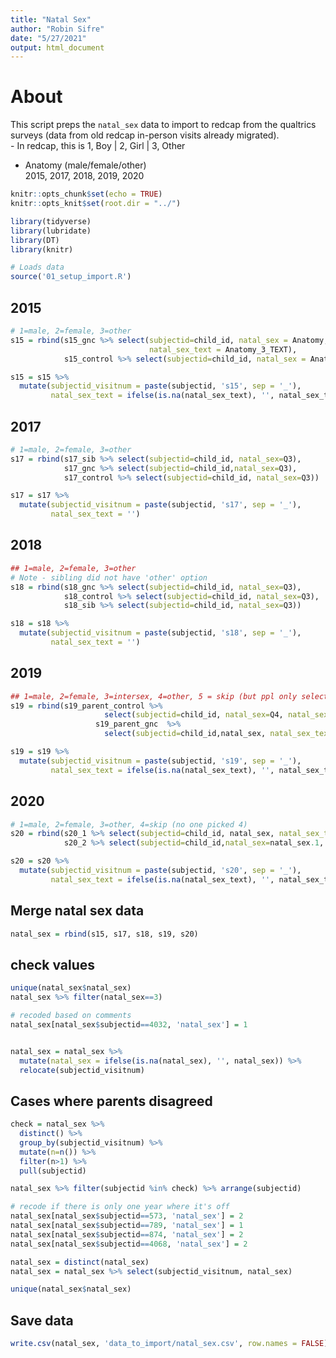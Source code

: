 ```yaml
---
title: "Natal Sex"
author: "Robin Sifre"
date: "5/27/2021"
output: html_document
---
```


# About
This script preps the `natal_sex` data to import to redcap from the qualtrics surveys (data from old redcap in-person visits already migrated).  
- In redcap, this is 1, Boy | 2, Girl | 3, Other  

- Anatomy (male/female/other)  
2015, 2017, 2018, 2019, 2020


```r
knitr::opts_chunk$set(echo = TRUE)
knitr::opts_knit$set(root.dir = "../")

library(tidyverse)
library(lubridate)
library(DT)
library(knitr)
```

```r
# Loads data 
source('01_setup_import.R')
```


## 2015
```r
# 1=male, 2=female, 3=other
s15 = rbind(s15_gnc %>% select(subjectid=child_id, natal_sex = Anatomy, 
                               natal_sex_text = Anatomy_3_TEXT),
            s15_control %>% select(subjectid=child_id, natal_sex = Anatomy, natal_sex_text = Anatomy_3_TEXT))

s15 = s15 %>% 
  mutate(subjectid_visitnum = paste(subjectid, 's15', sep = '_'),
         natal_sex_text = ifelse(is.na(natal_sex_text), '', natal_sex_text)) 
```

## 2017
```r
# 1=male, 2=female, 3=other
s17 = rbind(s17_sib %>% select(subjectid=child_id, natal_sex=Q3),
            s17_gnc %>% select(subjectid=child_id,natal_sex=Q3),
            s17_control %>% select(subjectid=child_id, natal_sex=Q3))

s17 = s17 %>% 
  mutate(subjectid_visitnum = paste(subjectid, 's17', sep = '_'),
         natal_sex_text = '')
```

## 2018
```r
## 1=male, 2=female, 3=other
# Note - sibling did not have 'other' option
s18 = rbind(s18_gnc %>% select(subjectid=child_id, natal_sex=Q3),
            s18_control %>% select(subjectid=child_id, natal_sex=Q3),
            s18_sib %>% select(subjectid=child_id, natal_sex=Q3))

s18 = s18 %>% 
  mutate(subjectid_visitnum = paste(subjectid, 's18', sep = '_'),
         natal_sex_text = '')

```

## 2019
```r
## 1=male, 2=female, 3=intersex, 4=other, 5 = skip (but ppl only selected 1 and 2)
s19 = rbind(s19_parent_control %>% 
                     select(subjectid=child_id, natal_sex=Q4, natal_sex_text = Q4_4_TEXT),
                   s19_parent_gnc  %>% 
                     select(subjectid=child_id,natal_sex, natal_sex_text = natal_sex_4_TEXT))

s19 = s19 %>% 
  mutate(subjectid_visitnum = paste(subjectid, 's19', sep = '_'),
         natal_sex_text = ifelse(is.na(natal_sex_text), '', natal_sex_text)) 
```

## 2020
```r
# 1=male, 2=female, 3=other, 4=skip (no one picked 4)
s20 = rbind(s20_1 %>% select(subjectid=child_id, natal_sex, natal_sex_text = natal_sex_3_TEXT),
            s20_2 %>% select(subjectid=child_id,natal_sex=natal_sex.1, natal_sex_text = natal_sex_3_TEXT.1))

s20 = s20 %>% 
  mutate(subjectid_visitnum = paste(subjectid, 's20', sep = '_'),
         natal_sex_text = ifelse(is.na(natal_sex_text), '', natal_sex_text)) 

```

## Merge natal sex data
```r
natal_sex = rbind(s15, s17, s18, s19, s20)
```

## check values
```r
unique(natal_sex$natal_sex)
natal_sex %>% filter(natal_sex==3)

# recoded based on comments 
natal_sex[natal_sex$subjectid==4032, 'natal_sex'] = 1


natal_sex = natal_sex %>% 
  mutate(natal_sex = ifelse(is.na(natal_sex), '', natal_sex)) %>%
  relocate(subjectid_visitnum) 
```

## Cases where parents disagreed
```r
check = natal_sex %>%
  distinct() %>%
  group_by(subjectid_visitnum) %>%
  mutate(n=n()) %>%
  filter(n>1) %>%
  pull(subjectid)

natal_sex %>% filter(subjectid %in% check) %>% arrange(subjectid)

# recode if there is only one year where it's off
natal_sex[natal_sex$subjectid==573, 'natal_sex'] = 2
natal_sex[natal_sex$subjectid==789, 'natal_sex'] = 1
natal_sex[natal_sex$subjectid==874, 'natal_sex'] = 2
natal_sex[natal_sex$subjectid==4068, 'natal_sex'] = 2

natal_sex = distinct(natal_sex)
natal_sex = natal_sex %>% select(subjectid_visitnum, natal_sex)
```

```r
unique(natal_sex$natal_sex)
```

## Save data
```r
write.csv(natal_sex, 'data_to_import/natal_sex.csv', row.names = FALSE)
```


